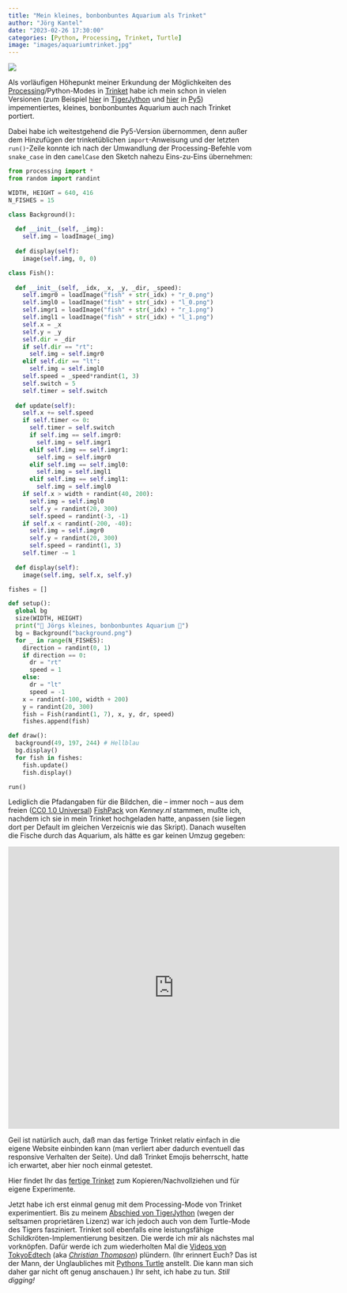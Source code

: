 ```yaml
---
title: "Mein kleines, bonbonbuntes Aquarium als Trinket"
author: "Jörg Kantel"
date: "2023-02-26 17:30:00"
categories: [Python, Processing, Trinket, Turtle]
image: "images/aquariumtrinket.jpg"
---
```


[![](images/aquariumtrinket-b.jpg)](https://www.flickr.com/photos/schockwellenreiter/52710952709/)

Als vorläufigen Höhepunkt meiner Erkundung der Möglichkeiten des [Processing](http://cognitiones.kantel-chaos-team.de/programmierung/creativecoding/processing/processing.html)/Python-Modes in [Trinket](http://cognitiones.kantel-chaos-team.de/programmierung/python/trinket.html) habe ich mein schon in vielen Versionen (zum Beispiel [hier](http://blog.schockwellenreiter.de/2022/01/2022010802.html) in [TigerJython](http://cognitiones.kantel-chaos-team.de/programmierung/python/tigerjython.html) und [hier](http://blog.schockwellenreiter.de/2022/11/2022112002.html) in [Py5](http://cognitiones.kantel-chaos-team.de/programmierung/creativecoding/processing/py5.html)) impementiertes, kleines, bonbonbuntes Aquarium auch nach Trinket portiert.

Dabei habe ich weitestgehend die Py5-Version übernommen, denn außer dem Hinzufügen der trinketüblichen `import`-Anweisung und der letzten `run()`-Zeile konnte ich nach der Umwandlung der Processing-Befehle vom `snake_case` in den `camelCase` den Sketch nahezu Eins-zu-Eins übernehmen:

~~~python
from processing import *
from random import randint

WIDTH, HEIGHT = 640, 416
N_FISHES = 15

class Background():
  
  def __init__(self, _img):
    self.img = loadImage(_img)
    
  def display(self):
    image(self.img, 0, 0)

class Fish():
  
  def __init__(self, _idx, _x, _y, _dir, _speed):
    self.imgr0 = loadImage("fish" + str(_idx) + "r_0.png")
    self.imgl0 = loadImage("fish" + str(_idx) + "l_0.png")
    self.imgr1 = loadImage("fish" + str(_idx) + "r_1.png")
    self.imgl1 = loadImage("fish" + str(_idx) + "l_1.png")
    self.x = _x
    self.y = _y
    self.dir = _dir
    if self.dir == "rt":
      self.img = self.imgr0
    elif self.dir == "lt":
      self.img = self.imgl0
    self.speed = _speed*randint(1, 3)
    self.switch = 5
    self.timer = self.switch
    
  def update(self):
    self.x += self.speed
    if self.timer <= 0:
      self.timer = self.switch
      if self.img == self.imgr0:
        self.img = self.imgr1
      elif self.img == self.imgr1:
        self.img = self.imgr0
      elif self.img == self.imgl0:
        self.img = self.imgl1
      elif self.img == self.imgl1:
        self.img = self.imgl0
    if self.x > width + randint(40, 200):
      self.img = self.imgl0
      self.y = randint(20, 300)
      self.speed = randint(-3, -1)
    if self.x < randint(-200, -40):
      self.img = self.imgr0
      self.y = randint(20, 300)
      self.speed = randint(1, 3)
    self.timer -= 1
 
  def display(self):
    image(self.img, self.x, self.y)

fishes = []

def setup():
  global bg
  size(WIDTH, HEIGHT)
  print("🐠 Jörgs kleines, bonbonbuntes Aquarium 🐡")
  bg = Background("background.png")
  for _ in range(N_FISHES):
    direction = randint(0, 1)
    if direction == 0:
      dr = "rt"
      speed = 1
    else:
      dr = "lt"
      speed = -1
    x = randint(-100, width + 200)
    y = randint(20, 300)
    fish = Fish(randint(1, 7), x, y, dr, speed)
    fishes.append(fish)

def draw():
  background(49, 197, 244) # Hellblau
  bg.display()
  for fish in fishes:
    fish.update()
    fish.display()

run()
~~~

Lediglich die Pfadangaben für die Bildchen, die -- immer noch -- aus dem freien ([CC0 1.0 Universal](https://creativecommons.org/publicdomain/zero/1.0/)) [FishPack](https://www.kenney.nl/assets/fish-pack) von *Kenney.nl* stammen, mußte ich, nachdem ich sie in mein Trinket hochgeladen hatte, anpassen (sie liegen dort per Default im gleichen Verzeicnis wie das Skript). Danach wuselten die Fische durch das Aquarium, als hätte es gar keinen Umzug gegeben:

<iframe src="https://trinket.io/embed/python/182652f95f?outputOnly=true&runOption=run&start=result" width="670" height="570" frameborder="0" marginwidth="0" marginheight="0" allowfullscreen></iframe>

Geil ist natürlich auch, daß man das fertige Trinket relativ einfach in die eigene Website einbinden kann (man verliert aber dadurch eventuell das responsive Verhalten der Seite). Und daß Trinket Emojis beherrscht, hatte ich erwartet, aber hier noch einmal getestet.

Hier findet Ihr das [fertige Trinket](https://trinket.io/python/182652f95f) zum Kopieren/Nachvollziehen und für eigene Experimente.

Jetzt habe ich erst einmal genug mit dem Processing-Mode von Trinket experimentiert. Bis zu meinem [Abschied von TigerJython](http://blog.schockwellenreiter.de/2022/10/2022103001.html) (wegen der seltsamen proprietären Lizenz) war ich jedoch auch von dem Turtle-Mode des Tigers fasziniert. Trinket soll ebenfalls eine leistungsfähige Schildkröten-Implementierung besitzen. Die werde ich mir als nächstes mal vorknöpfen. Dafür werde ich zum wiederholten Mal die [Videos von TokyoEdtech](https://www.youtube.com/@TokyoEdTech) (aka *[Christian Thompson](https://christianthompson.com/)*) plündern. (Ihr erinnert Euch? Das ist der Mann, der Unglaubliches mit [Pythons Turtle](http://cognitiones.kantel-chaos-team.de/programmierung/python/turtlepython.html) anstellt. Die kann man sich daher gar nicht oft genug anschauen.) Ihr seht, ich habe zu tun. *Still digging!*